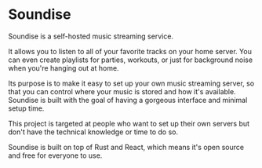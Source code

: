 # Soundise

Soundise is a self-hosted music streaming service.

It allows you to listen to all of your favorite tracks on your home server.
You can even create playlists for parties, workouts, or just for background noise when you're hanging out at home.

Its purpose is to make it easy to set up your own music streaming server, so that you can control where your music is stored and how it's available.
Soundise is built with the goal of having a gorgeous interface and minimal setup time.

This project is targeted at people who want to set up their own servers but don't have the technical knowledge or time to do so.

Soundise is built on top of Rust and React, which means it's open source and free for everyone to use.
